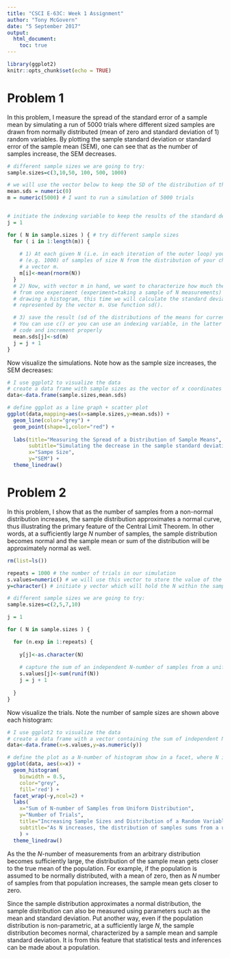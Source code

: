 ```yaml
---
title: "CSCI E-63C: Week 1 Assignment"
author: "Tony McGovern"
date: "5 September 2017"
output:
  html_document:
    toc: true
---
```


```r
library(ggplot2)
knitr::opts_chunk$set(echo = TRUE)
```

# Problem 1
In this problem, I measure the spread of the standard error of a sample mean by simulating a run of 5000 trials where different sized samples are drawn from normally distributed (mean of zero and standard deviation of 1) random variables. By plotting the sample standard deviation or standard error of the sample mean (SEM), one can see that as the number of samples increase, the SEM decreases.

```r
# different sample sizes we are going to try:
sample.sizes=c(3,10,50, 100, 500, 1000)

# we will use the vector below to keep the SD of the distribution of the means at each given sample size
mean.sds = numeric(0) 
m = numeric(5000) # I want to run a simulation of 5000 trials


# initiate the indexing variable to keep the results of the standard deviation of the distributions of means of a sample size N
j = 1

for ( N in sample.sizes ) { # try different sample sizes
  for ( i in 1:length(m)) {
      
    # 1) At each given N (i.e. in each iteration of the outer loop) you have to draw large number 
    # (e.g. 1000) of samples of size N from the distribution of your choice (e.g. normal, uniform, exponential, ...), calculate the mean of each of those samples and save them all into
    # a vector m.
    m[i]<-mean(rnorm(N))
  }
  # 2) Now, with vector m in hand, we want to characterize how much the sample mean fluctuates
  # from one experiment (experiment=taking a sample of N measurements) to the next. Instead of just
  # drawing a histogram, this time we will calculate the standard deviation of the distribution
  # represented by the vector m. Use function sd().

  # 3) save the result (sd of the distributions of the means for current N) into the vector means.sds.
  # You can use c() or you can use an indexing variable, in the latter case you will need to add it to the
  # code and increment properly
  mean.sds[j]<-sd(m)
  j = j + 1
}

```


Now visualize the simulations. Note how as the sample size increases, the SEM decreases:
```r

# I use ggplot2 to visualize the data
# create a data frame with sample sizes as the vector of x coordinates and the standard deviations of the distribution of the sample means as a the vector of y coordinates
data<-data.frame(sample.sizes,mean.sds)

# define ggplot as a line graph + scatter plot
ggplot(data,mapping=aes(x=sample.sizes,y=mean.sds)) + 
  geom_line(color="grey") + 
  geom_point(shape=1,color="red") +
  
  labs(title="Measuring the Spread of a Distribution of Sample Means",
       subtitle="Simulating the decrease in the sample standard deviation from increasing sample sizes",
       x="Sampe Size",
       y="SEM") + 
  theme_linedraw()

```

# Problem 2
In this problem, I show that as the number of samples from a non-normal distribution increases, the sample distribution approximates a normal curve, thus illustrating the primary feature of the Central Limit Theorem. In other words, at a sufficiently large *N* number of samples, the sample distribution becomes normal and the sample mean or sum of the distribution will be approximately normal as well.

```r
rm(list=ls())

repeats = 1000 # the number of trials in our simulation
s.values=numeric() # we will use this vector to store the value of the sum in each experiment
y=character() # initiate y vector which will hold the N within the sample.sizes vector for each value in s.values

# different sample sizes we are going to try:
sample.sizes=c(2,5,7,10)

j = 1

for ( N in sample.sizes ) {

  for (n.exp in 1:repeats) { 
    
    y[j]<-as.character(N)
    
    # capture the sum of an independent N-number of samples from a uniform distribution
    s.values[j]<-sum(runif(N)) 
    j = j + 1
    
  }
}
```


Now visualize the trials. Note the number of sample sizes are shown above each histogram:
```r

# I use ggplot2 to visualize the data
# create a data frame with a vector containing the sum of independent N-number of samples drawn from a uniform distribution
data<-data.frame(x=s.values,y=as.numeric(y))

# define the plot as a N-number of histogram show in a facet, where N is the number of sample sizes drawn from the uniform distribution
ggplot(data, aes(x=x)) + 
  geom_histogram(
    binwidth = 0.5,
    color="grey",
    fill='red') +
  facet_wrap(~y,ncol=2) + 
  labs(
    x="Sum of N-number of Samples from Uniform Distribution",
    y="Number of Trials",
    title="Increasing Sample Sizes and Distribution of a Random Variable",
    subtitle="As N increases, the distribution of samples sums from a uniform distribution becomes normal"
    ) +
  theme_linedraw()

```

As the the *N*-number of measurements from an arbitrary distribution becomes sufficiently large, the distribution of the sample mean gets closer to the true mean of the population. For example, if the population is assumed to be normally distributed, with a mean of zero, then as *N* number of samples from that population increases, the sample mean gets closer to zero.

Since the sample distribution approximates a normal distribution, the sample distribution can also be measured using parameters such as the mean and standard deviation. Put another way, even if the population distribution is non-parametric, at a sufficiently large *N*, the sample distribution becomes normal, characterized by a sample mean and sample standard deviation. It is from this feature that statistical tests and inferences can be made about a population.